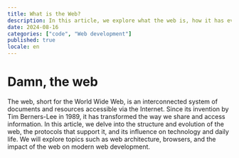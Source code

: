```yaml
---
title: What is the Web?
description: In this article, we explore what the web is, how it has evolved over the years, and its impact on technology and our daily lives. Learn about the basic concepts, the structure of the web, and its importance in today's context.
date: 2024-08-16
categories: ["code", "Web development"]
published: true
locale: en
---
```


# Damn, the web

The web, short for the World Wide Web, is an interconnected system of documents and resources accessible via the Internet. Since its invention by Tim Berners-Lee in 1989, it has transformed the way we share and access information. In this article, we delve into the structure and evolution of the web, the protocols that support it, and its influence on technology and daily life. We will explore topics such as web architecture, browsers, and the impact of the web on modern web development.

